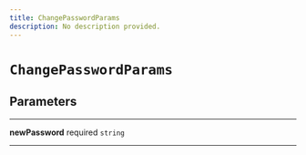 ```yaml
---
title: ChangePasswordParams
description: No description provided.
---
```


# `ChangePasswordParams`

## Parameters

---

**newPassword** <span className="optional-status">required</span> `string`

---
